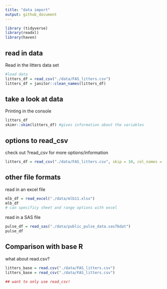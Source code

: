 ```yaml
---
title: "data import"
output: github_document
---
```


```r
library (tidyverse)
library(readxl)
library(haven)
```

## read in data

Read in the litters data set

``` r
#load data 
litters_df = read_csv("./data/FAS_litters.csv")
litters_df = janitor::clean_names(litters_df)

```

## take a look at data
Printing in the console

```r
litters_df
skimr::skim(litters_df) #gives information about the variables 
```

## options to read_csv
check out ?read_csv for more options/information

```r

litters_df = read_csv("./data/FAS_litters.csv", skip = 10, col_names = FALSE, na = c("", ".", "NA", 999))

```

## other file formats
read in an excel file
```r
mlb_df = read_excel("./data/mlb11.xlsx")
mlb_df
# can specificy sheet and range options with excel
```

read in a SAS file
```r
pulse_df = read_sas("./data/public_pulse_data.sas7bdat")
pulse_df
```

## Comparison with base R

what about read.csv?

```r
litters_base = read.csv("./data/FAS_litters.csv")
litters_base = read_csv("./data/FAS_litters.csv")

## want to only use read_csv!
```